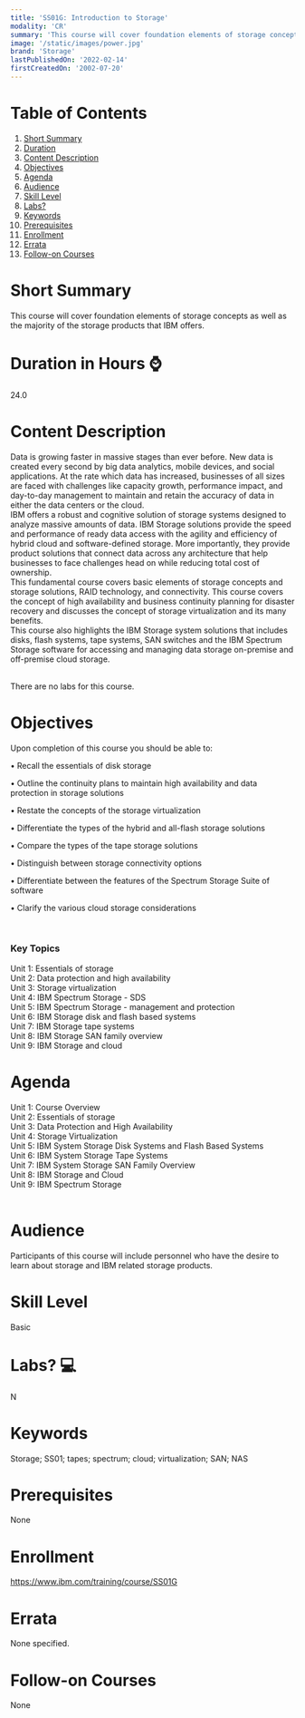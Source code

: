 ```yaml
---
title: 'SS01G: Introduction to Storage'
modality: 'CR'
summary: 'This course will cover foundation elements of storage concepts as well as the majority of the storage products that IBM offers.                                                                         '
image: '/static/images/power.jpg'
brand: 'Storage'
lastPublishedOn: '2022-02-14'
firstCreatedOn: '2002-07-20'
---
```

# Table of Contents
1.  [Short Summary](#short-summary)
2.  [Duration](#duration-in-hours-)
3.  [Content Description](#content-description)
4.  [Objectives](#objectives)
5.  [Agenda](#agenda)
6.  [Audience](#audience)
7.  [Skill Level](#skill-level)
8.  [Labs?](#labs-)
9.  [Keywords](#keywords)
10. [Prerequisites](#prerequisites)
11. [Enrollment](#enrollment)
12. [Errata](#errata)
13. [Follow-on Courses](#follow-on-courses)

# Short Summary
This course will cover foundation elements of storage concepts as well as the majority of the storage products that IBM offers.                                                                         

# Duration in Hours ⌚
24.0

# Content Description
Data is growing faster in massive stages than ever before. New data is created every second by big data analytics, mobile devices, and social applications. At the rate which data has increased, businesses of all sizes are faced with challenges like capacity growth, performance impact, and day-to-day management to maintain and retain the accuracy of data in either the data centers or the cloud.  
IBM offers a robust and cognitive solution of storage systems designed to analyze massive amounts of data. IBM Storage solutions provide the speed and performance of ready data access with the agility and efficiency of hybrid cloud and software-defined storage. More importantly, they provide product solutions that connect data across any architecture that help businesses to face challenges head on while reducing total cost of ownership.   
This fundamental course covers basic elements of storage concepts and storage solutions, RAID technology, and connectivity. This course covers the concept of high availability and business continuity planning for disaster recovery and discusses the concept of storage virtualization and its many benefits.   
This course also highlights the IBM Storage system solutions that includes disks, flash systems, tape systems, SAN switches and the IBM Spectrum Storage software for accessing and managing data storage on-premise and off-premise cloud storage.  
 

There are no labs for this course.



# Objectives
Upon completion of this course you should be able to:

• Recall the essentials of disk storage

• Outline the continuity plans to maintain high availability and data protection in storage solutions

• Restate the concepts of the storage virtualization

• Differentiate the types of the hybrid and all-flash storage solutions

• Compare the types of the tape storage solutions

• Distinguish between storage connectivity options

• Differentiate between the features of the Spectrum Storage Suite of software

• Clarify the various cloud storage considerations

 

### Key Topics

Unit 1: Essentials of storage   
Unit 2: Data protection and high availability   
Unit 3: Storage virtualization   
Unit 4: IBM Spectrum Storage - SDS   
Unit 5: IBM Spectrum Storage - management and protection   
Unit 6: IBM Storage disk and flash based systems  
Unit 7: IBM Storage tape systems   
Unit 8: IBM Storage SAN family overview   
Unit 9: IBM Storage and cloud



# Agenda
Unit 1: Course Overview  
Unit 2: Essentials of storage  
Unit 3: Data Protection and High Availability  
Unit 4: Storage Virtualization  
Unit 5: IBM System Storage Disk Systems and Flash Based Systems  
Unit 6: IBM System Storage Tape Systems  
Unit 7: IBM System Storage SAN Family Overview  
Unit 8: IBM Storage and Cloud  
Unit 9: IBM Spectrum Storage  
 



# Audience
Participants of this course will include personnel who have the desire to learn about storage and IBM related storage products.



# Skill Level
Basic               

# Labs? 💻
N

# Keywords
Storage; SS01; tapes; spectrum; cloud; virtualization; SAN; NAS

# Prerequisites
None



# Enrollment
https://www.ibm.com/training/course/SS01G

# Errata
None specified.

# Follow-on Courses
None

